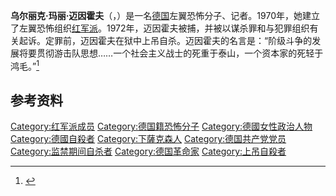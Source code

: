 {{Multiple issues|
{{Refimprove|time=2020-12-14T08:16:13+00:00}}
{{Expand language|1=en|time=2022-03-05T07:21:17+00:00}}
}}
{{Infobox person
|name           = 乌尔丽克·玛丽·迈因霍夫<br/>Ulrike Marie Meinhof
|birth_date     = {{birth date|df=yes|1934|10|7}}
|birth_place    = 德国[[奥尔登堡|奥尔登堡]]
|death_date     = {{death date and age|df=yes|1976|5|9|1934|10|7}}
|death_place    = 西德[[斯图加特|斯图加特]]
|alma_mater     =
|image          = Ulrike Meinhof als junge Journalistin (retuschiert).jpg
|caption        = 1964左右，作为一名记者的乌尔丽克·迈因霍夫 
|other_names    =
|movement       =
|organization   = [[红军派|红军派]]
|monuments      =
|awards         =
|religion       =
|influences     =
|influenced     =
|footnotes      =
}}

'''乌尔丽克·玛丽·迈因霍夫'''（{{lang-de|Ulrike Marie Meinhof}}，{{bd|1934年|10月7日|1976年|5月9日}}）是一名[[德国|德国]]左翼恐怖分子、记者。1970年，她建立了左翼恐怖组织[[红军派|红军派]]。1972年，迈因霍夫被捕，并被以谋杀罪和与犯罪组织有关起诉。定罪前，迈因霍夫在狱中上吊自杀。迈因霍夫的名言是：“阶级斗争的发展将要贯彻游击队思想……一个社会主义战士的死重于泰山，一个资本家的死轻于鸿毛。”<ref>{{cite web |url=http://news.sina.com.cn/w/2006-02-25/03028296414s.shtml |publisher=重庆晨报 |title=全球极端恐怖组织大盘点 |date=2006-02-25 |accessdate=2013-05-18 |archive-date=2006-03-12 |archive-url=https://web.archive.org/web/20060312182853/http://news.sina.com.cn/w/2006-02-25/03028296414s.shtml |dead-url=no }}</ref>

==参考资料==
{{Reflist}}

{{红军派成员}}

{{Authority control}}
{{DEFAULTSORT:meinhof}}
[[Category:红军派成员|Category:红军派成员]]
[[Category:德国籍恐怖分子|Category:德国籍恐怖分子]]
[[Category:德國女性政治人物|Category:德國女性政治人物]]
[[Category:德國自殺者|Category:德國自殺者]]
[[Category:下薩克森人|Category:下薩克森人]]
[[Category:德国共产党党员|Category:德国共产党党员]]
[[Category:监禁期间自杀者|Category:监禁期间自杀者]]
[[Category:德国革命家|Category:德国革命家]]
[[Category:上吊自殺者|Category:上吊自殺者]]
{{germany-bio-stub}}